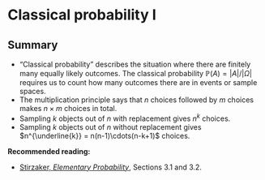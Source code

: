 # Classical probability I  {#L05-classical-i}

<!--
## Probability with equally likely outcomes {#classical-intro}

**Classical probability** is the name we give to probability where there are a finite number of equally likely outcomes.

Classical probability was the first type of probability to be formally studied -- partly because it is the simplest, and partly because it was useful for working out how to win at gambling. Tossing fair coins, rolling dice, and dealing cards are all common gambling situations that can be studied using classical probability -- in a deck of cards, for example, there are 52 cards that are equally likely to be drawn. Among the first works to seriously study classical probability were "Book on Games of Chance" by [Girolamo Cardano](https://mathshistory.st-andrews.ac.uk/Biographies/Cardan/) (written in 1564, but not published until 1663, one hundred years later), and a famous series of letters letters between [Blaise Pascal](https://mathshistory.st-andrews.ac.uk/Biographies/Pascal/) and [Pierre de Fermat](https://mathshistory.st-andrews.ac.uk/Biographies/Fermat/) in 1654.

::: {.definition}
Let $\Omega$ be a finite sample space. Then the **classical probability measure** on $\Omega$ is given by
\[ \mathbb P(A) = \frac{|A|}{|\Omega|} . \]
:::

So to work out a classical probability $\mathbb P(A)$, crucially we need to be able to count how many outcomes $|A|$ are in the event $A$ and count how many outcomes $|\Omega|$ are in the whole sample space $\Omega$. (This is why classical probability is also called "enumerative probability" -- "enumeration" is another word for counting.) In this lecture and the next, we'll look at some different ways in which we can count the number of outcomes in common events and sample spaces.

::: {.example}
*We roll a dice. What is the probability we get at least 5?*

The sample space is $\Omega = \{1,2,3,4,5,6\}$, with $|\Omega| = 6$. The event that we roll at least 5 is $A = \{5,6\}$, with $|A| = 2$. Hence
\[ \mathbb P(A) = \frac{|A|}{|\Omega|} = \frac{2}{6} = \frac{1}{3} . \]
:::

There's something we ought to check before going any further!

::: {.theorem}
Let $\Omega$ be a finite nonempty sample space. Then the classical probability measure on $\Omega$,
\[ \mathbb P(A) = \frac{|A|}{|\Omega|} , \]
is indeed a probability measure, in that it satisfies the three axioms in Definition \@ref(def:axioms).
:::

::: {.proof}
We'll take the axioms one by one.

1. Since $|\Omega| \geq 1$ and $|A| \geq 0$, it is indeed the case that $\mathbb P(A) = |A|/|\Omega| \geq 0$.
2. We have ${\displaystyle \mathbb P(\Omega) = \frac{|\Omega|}{|\Omega|} = 1}$, as required.
3. Since we have a finite sample space, we only need to show Axiom 3 for a sequence of two disjoint events; the argument can be repeated to get any finite number of events. Let $A = \{a_1, a_2, \dots, a_k\}$ and $B = \{b_1, b_2, \dots, b_l\}$ be two disjoint events with $|A| = k$ and $|B| = l$. Note that we can enumerate the elements of the disjoint union $C = A \cup B$ as
\[ c_1 = a_1, c_2 = a_2, \dots, c_k = a_k, c_{k+1} = b_1, c_{k+2} = b_2, \dots, c_{k+l} = b_l . \]
Since $A$ and $B$ are disjoint, this list has no repeats, and we see that $|C| = |A \cup B| = k+l$. Hence
\[ \mathbb P(A \cup B) = \frac{k+l}{|\Omega|} = \frac{k}{|\Omega|} + \frac{l}{|\Omega|} = \mathbb P(A) + \mathbb P(B) , \]
and Axiom 3 is fulfilled.
:::






## Multiplication principle  {#multiplication}


In classical probability, to find the probability of an event $A$, we need to count the number of outcomes in $A$ and the total number of possible outcomes in $\Omega$. This can be easy when we're just looking at one choice -- like the 2 outcomes from tossing a single coin, the 6 outcomes of rolling a single dice, or the 52 outcomes from dealing a single card. Now we're going to look at what happens if there are a number of choices one after another -- like tossing multiple coins, rolling more than one dice, or dealing a hand of cards.

Here, an important principle is the **multiplication principle**. The multiplication principle says that if you have $n$ choices followed by $m$ choices, than all together you have $n \times m$ total choices. You can see this by imagining the choices in a $n \times m$ grid, with the $n$ columns representing the first choice and $m$ rows representing the second choice. For example, suppose you go to a burger restaurant where there are 3 choices of burger (beefburger, chicken burger, veggie burger) and 2 choices of sides (fries, salad), then altogether there are $3 \times 2 = 6$ choices of meal.

|  | Beefburger | Chicken burger | Veggie burger |
|:-:|:-:|:-:|:-:|
| **Fries** | 1: Beefburger with fries | 2: Chicken burger with fries | 3: Veggie burger with fries |
| **Salad** | 4: Beefburger with salad | 5: Chicken burger with salad | 6: Veggie burger with salad |

More generally, if you have $m$ stages of choosing, with $n_1$ choices in the first stage, then $n_2$ choices in the second stage, all the way to $n_m$ choices in the final stage, you have $n_1 \times n_2 \times \cdots \times n_m$ total choices altogether.


::: {.example}
*Five fair coins are tossed. What is the probability they all show the same face?*

Here, the sample space $\Omega$ is the set of all sequences of 5 coin outcomes. How many sample outcomes are in $\Omega$? Well, the first coin can be heads or tails (2 choices); the second coin can be heads or tails (2 choices) and so on, until the fifth and final coin. So, by the multiplication principle, $|\Omega| = 2 \times 2 \times 2 \times 2 \times 2 = 2^5 = 32$.

The event we're interested in is $A = \{\text{HHHHH}, \text{TTTTT}\}$, the event that the faces are all the same -- either all heads or all tails. This clearly has $|A| = 2$ outcomes.

So the probability all five coins show the same face is
\[ \mathbb P(A) = \frac{|A|}{|\Omega|} = \frac{2}{32} = \frac{1}{16} \approx 0.06. \]
:::

::: {.example}
*Four dice are rolled. What is the probability we get at least one 6?*

Here, $\Omega$ is the set of all possible sequences of four dice rolls. Clearly $|\Omega| = 6^4 = 1296$.

The event $A$ is the set of all dice roll sequences with at least one 6. Whenever you see a question with the phrase "at least one" in it, it's very often a good idea to look at the complementary event $A^\comp$ instead. We know from [the last lecture](#prob-properties) that $\mathbb P(A) = 1 - \mathbb P(A^\comp)$, but in "at least one" questions, it's often easier to count $|A^\comp|$ than to count $|A|$.

Here, since $A$ is the set of all dice roll sequences with at least one 6, then $A^\comp$ is the set of dice roll sequence without any 6s at all. This means all four dice must have rolled a 1, 2, 3, 4 or 5. Since each of the four dice rolls has five possibilities, this means that $|A^\comp| = 5^4 = 625$.

Putting this together, we see that
\[ \mathbb P(A) = 1 - \mathbb P(A^\comp) = 1 - \frac{|A^\comp|}{|\Omega|} = 1 - \frac{625}{1296} = \frac{671}{1296} \approx 0.518 .\]
So there's about a 52% chance we get at least one 6.
:::




## Sampling with and without replacement  {#sampling}


::: {.example}
*A bag contains 15 balls: 10 black balls and 5 white balls. We draw 3 balls out of the bag. What is the probability all 3 balls are black **(a)** if we put each ball back into the bag after it is chosen; **(b)** if we do not put each ball back into the bag after it is chosen.*

Let's start with (a). The number of ways to choose a ball out 15 on three occasions is $|\Omega| = 15^3$. The number of ways to choose a black ball out of 10 on three occasions is $|A| = 10^3$. Hence 
\[ \mathbb P(A) = \frac{|A|}{|\Omega|} = \frac{10^3}{15^3} =  \frac{1000}{3375} = \frac{8}{27} \approx 0.30. \]

What about (b)? Here we don't put the ball back in the bag once it has been chosen. There are 15 ways to pick the first ball. But then there are only 14 balls left in the bag for the second choice, and only 13 balls for the third choice. So $|\Omega| = 15\times14\times13$. Similarly, there are 10 ways the first ball can be black. But once that black ball is removed, only 9 choices for the second black ball, and only 8 for the third. So $|A| = 10\times9\times8$. So this time we have
\[ \mathbb P(A) = \frac{|A|}{|\Omega|} = \frac{10\times9\times8}{15\times14\times13} =  \frac{720}{2730} = \frac{24}{91} \approx 0.26, \]
which is smaller than the answer in part (a).
:::

This example illustrated the difference between **sampling with replacement** (when the balls were put back into the bag) and **sampling without replacement** (when the balls were not put back). If we want to sample $k$ items from a set of $n$ items, then:

* the number of ways to sample with replacement is
\[ n^k = n\times n\times\cdots\times n;  \]
* the number of ways to sample without replacement is
\[ \ff{n}{k} = n\times(n-1)\times \cdots\times (n-k+1) .\]

Here, we've defined the notation $\ff{n}{k}$ for the number of ways to sample without replacement; this is called the **falling factorial** or **permutation number**. This is still $k$ numbers multiplied together, but decreasing by 1 each time down from $n$. The final number in the product is the number of choices in the $k$th an final round: this is the original $n$ items minus the $k-1$ items sampled in the previous $k-1$ rounds; so the final number is $n - (k-1) = n - k + 1$, not $n - k$. A notation point: Notice that the subscript is underlined in the falling factorial; other notation sometimes used includes $(n)_k$, $P(n,k)$, or ${}^nP_k$.
 -->

## Summary  {#summary-L05 .unnumbered}

::: {.mysummary}
* "Classical probability" describes the situation where there are finitely many equally likely outcomes. The classical probability $\mathbb P(A) = |A|/|\Omega|$ requires us to count how many outcomes there are in events or sample spaces.
* The multiplication principle says that $n$ choices followed by $m$ choices makes $n \times m$ choices in total.
* Sampling $k$ objects out of $n$ with replacement gives $n^k$ choices.
* Sampling $k$ objects out of $n$ without replacement gives $n^{\underline{k}} = n(n-1)\cdots(n-k+1)$ choices.
:::

**Recommended reading:**

* [Stirzaker, *Elementary Probability*](https://leeds.primo.exlibrisgroup.com/permalink/44LEE_INST/13rlbcs/alma991013131349705181), Sections 3.1 and 3.2.

<!--
::: {.example}
*Two dice are rolled. What is the probability of getting a total score of 8?*

Here, the sample space $\Omega$ is the set of all pairs of dice rolls
\[ \Omega = \big\{ (1,1), (1, 2), (1, 2), \dots, (6,5), (6,6) \big\} . \]
Note that all the outcomes are equally likely, so we have a classical probability problem.

Because there are 6 possible values for the first dice and 6 possible values for the second dice, by the multiplication principle we have $|\Omega| = 6 \times 6 = 36$.

Let $A$ be the event we roll a total of 8. We need to find $|A|$, the number of sample outcomes in $A$. We can find this simply by listing them all:
\[ A = \big\{ (2,6), (3, 5), (4, 4), (5,3), (6,2) \big\} .\]
We see that $|A| = 5$.

Hence, the probability of getting a total of 8 is
\[ \mathbb P(A) = \frac{|A|}{|\Omega|} = \frac{5}{36} \approx 0.14 .\]
:::
-->
